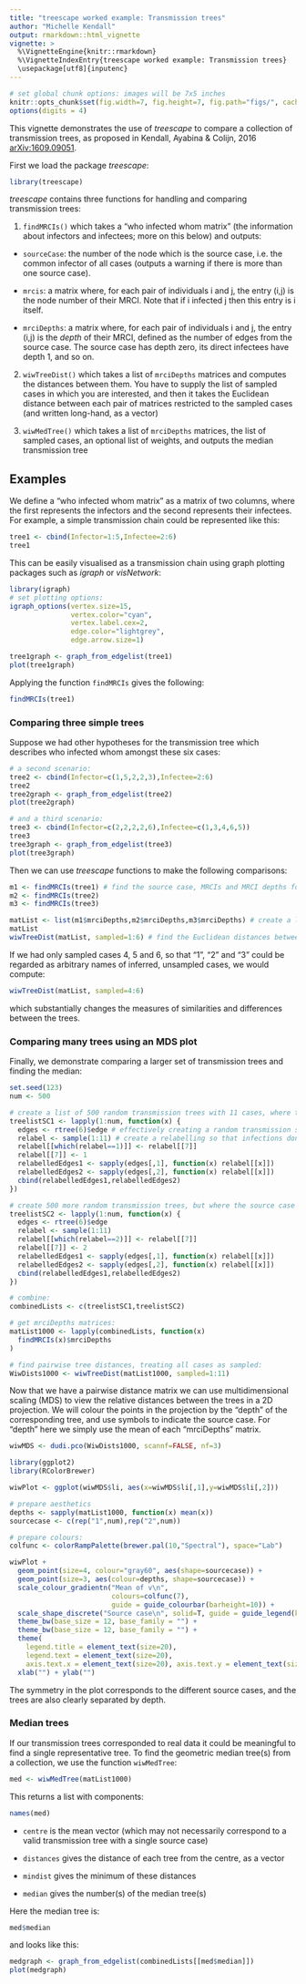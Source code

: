 ```yaml
---
title: "treescape worked example: Transmission trees"
author: "Michelle Kendall"
output: rmarkdown::html_vignette
vignette: >
  %\VignetteEngine{knitr::rmarkdown}
  %\VignetteIndexEntry{treescape worked example: Transmission trees}
  \usepackage[utf8]{inputenc}
---
```

  
  
```r
# set global chunk options: images will be 7x5 inches
knitr::opts_chunk$set(fig.width=7, fig.height=7, fig.path="figs/", cache=FALSE)
options(digits = 4)
```


This vignette demonstrates the use of *treescape* to compare a collection of transmission trees, as proposed in Kendall, Ayabina & Colijn, 2016 [arXiv:1609.09051](http://arxiv.org/abs/1609.09051).

First we load the package *treescape*:

```r
library(treescape)
```

*treescape* contains three functions for handling and comparing transmission trees:

1) `findMRCIs()` which takes a "who infected whom matrix" (the information about infectors and infectees; more on this below) and outputs:

+ `sourceCase`: the number of the node which is the source case, i.e. the common infector of all cases (outputs a warning if there is more than one source case).

+ `mrcis`: a matrix where, for each pair of individuals i and j, the entry (i,j) is the node number of their MRCI. Note that if i infected j then this entry is i itself.

+ `mrciDepths`: a matrix where, for each pair of individuals i and j, the entry (i,j) is the *depth* of their MRCI, defined as the number of edges from the source case. The source case has depth zero, its direct infectees have depth 1, and so on. 

2) `wiwTreeDist()` which takes a list of `mrciDepths` matrices and computes the distances between them. You have to supply the list of sampled cases in which you are interested, and then it takes the Euclidean distance between each pair of matrices restricted to the sampled cases (and written long-hand, as a vector)

3) `wiwMedTree()` which takes a list of `mrciDepths` matrices, the list of sampled cases, an optional list of weights, and outputs the median transmission tree

Examples
---------

We define a "who infected whom matrix" as a matrix of two columns, where the first represents the infectors and the second represents their infectees. For example, a simple transmission chain could be represented like this:
```r
tree1 <- cbind(Infector=1:5,Infectee=2:6) 
tree1
```

This can be easily visualised as a transmission chain using graph plotting packages such as *igraph* or *visNetwork*:

```r
library(igraph)
# set plotting options:
igraph_options(vertex.size=15,
               vertex.color="cyan",
               vertex.label.cex=2,
               edge.color="lightgrey",
               edge.arrow.size=1)

tree1graph <- graph_from_edgelist(tree1)
plot(tree1graph)
```

Applying the function `findMRCIs` gives the following:
```r
findMRCIs(tree1)
```

### Comparing three simple trees

Suppose we had other hypotheses for the transmission tree which describes who infected whom amongst these six cases:
```r
# a second scenario:
tree2 <- cbind(Infector=c(1,5,2,2,3),Infectee=2:6)
tree2
tree2graph <- graph_from_edgelist(tree2)
plot(tree2graph)

# and a third scenario:
tree3 <- cbind(Infector=c(2,2,2,2,6),Infectee=c(1,3,4,6,5)) 
tree3
tree3graph <- graph_from_edgelist(tree3)
plot(tree3graph)
```

Then we can use *treescape* functions to make the following comparisons: 
```r
m1 <- findMRCIs(tree1) # find the source case, MRCIs and MRCI depths for tree 1
m2 <- findMRCIs(tree2)
m3 <- findMRCIs(tree3)

matList <- list(m1$mrciDepths,m2$mrciDepths,m3$mrciDepths) # create a list of the mrciDepths matrices
matList
wiwTreeDist(matList, sampled=1:6) # find the Euclidean distances between these matrices, where all six cases are sampled
```

If we had only sampled cases 4, 5 and 6, so that "1", "2" and "3" could be regarded as arbitrary names of inferred, unsampled cases, we would compute:
```r
wiwTreeDist(matList, sampled=4:6)
```
which substantially changes the measures of similarities and differences between the trees.

### Comparing many trees using an MDS plot

Finally, we demonstrate comparing a larger set of transmission trees and finding the median:

```r
set.seed(123)
num <- 500

# create a list of 500 random transmission trees with 11 cases, where the source case is fixed as case 1:
treelistSC1 <- lapply(1:num, function(x) {
  edges <- rtree(6)$edge # effectively creating a random transmission scenario
  relabel <- sample(1:11) # create a relabelling so that infections don't all happen in numerical order, but we force the source case to be 1:
  relabel[[which(relabel==1)]] <- relabel[[7]]
  relabel[[7]] <- 1
  relabelledEdges1 <- sapply(edges[,1], function(x) relabel[[x]])
  relabelledEdges2 <- sapply(edges[,2], function(x) relabel[[x]])
  cbind(relabelledEdges1,relabelledEdges2)
})

# create 500 more random transmission trees, but where the source case is fixed as case 2:
treelistSC2 <- lapply(1:num, function(x) {
  edges <- rtree(6)$edge 
  relabel <- sample(1:11) 
  relabel[[which(relabel==2)]] <- relabel[[7]]
  relabel[[7]] <- 2
  relabelledEdges1 <- sapply(edges[,1], function(x) relabel[[x]])
  relabelledEdges2 <- sapply(edges[,2], function(x) relabel[[x]])
  cbind(relabelledEdges1,relabelledEdges2)
})

# combine:
combinedLists <- c(treelistSC1,treelistSC2)

# get mrciDepths matrices:
matList1000 <- lapply(combinedLists, function(x)
  findMRCIs(x)$mrciDepths
)

# find pairwise tree distances, treating all cases as sampled:
WiwDists1000 <- wiwTreeDist(matList1000, sampled=1:11)
```

Now that we have a pairwise distance matrix we can use multidimensional scaling (MDS) to view the relative distances between the trees in a 2D projection. We will colour the points in the projection by the "depth" of the corresponding tree, and use symbols to indicate the source case. For "depth" here we simply use the mean of each "mrciDepths" matrix.

```r
wiwMDS <- dudi.pco(WiwDists1000, scannf=FALSE, nf=3)

library(ggplot2)
library(RColorBrewer)

wiwPlot <- ggplot(wiwMDS$li, aes(x=wiwMDS$li[,1],y=wiwMDS$li[,2]))

# prepare aesthetics
depths <- sapply(matList1000, function(x) mean(x))
sourcecase <- c(rep("1",num),rep("2",num))

# prepare colours:
colfunc <- colorRampPalette(brewer.pal(10,"Spectral"), space="Lab")

wiwPlot + 
  geom_point(size=4, colour="gray60", aes(shape=sourcecase)) + 
  geom_point(size=3, aes(colour=depths, shape=sourcecase)) +
  scale_colour_gradientn("Mean of v\n", 
                         colours=colfunc(7),
                         guide = guide_colourbar(barheight=10)) +
  scale_shape_discrete("Source case\n", solid=T, guide = guide_legend(keyheight = 3, keywidth=1.5)) +
  theme_bw(base_size = 12, base_family = "") +
  theme_bw(base_size = 12, base_family = "") +
  theme(
    legend.title = element_text(size=20),
    legend.text = element_text(size=20),
    axis.text.x = element_text(size=20), axis.text.y = element_text(size=20)) +
  xlab("") + ylab("")
```

The symmetry in the plot corresponds to the different source cases, and the trees are also clearly separated by depth.

### Median trees

If our transmission trees corresponded to real data it could be meaningful to find a single representative tree. To find the geometric median tree(s) from a collection, we use the function `wiwMedTree`:

```r
med <- wiwMedTree(matList1000)
```

This returns a list with components:

```r
names(med)
```

* `centre` is the mean vector (which may not necessarily correspond to a valid transmission tree with a single source case)

* `distances` gives the distance of each tree from the centre, as a vector

* `mindist` gives the minimum of these distances

* `median` gives the number(s) of the median tree(s)

Here the median tree is:

```r
med$median
```

and looks like this:

```r
medgraph <- graph_from_edgelist(combinedLists[[med$median]])
plot(medgraph)
```